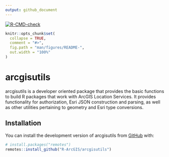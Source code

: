 ```yaml
---
output: github_document
---
```


<!-- badges: start -->
[![R-CMD-check](https://github.com/R-ArcGIS/arcgisutils/actions/workflows/R-CMD-check.yaml/badge.svg)](https://github.com/R-ArcGIS/arcgisutils/actions/workflows/R-CMD-check.yaml)
<!-- badges: end -->

```r
knitr::opts_chunk$set(
  collapse = TRUE,
  comment = "#>",
  fig.path = "man/figures/README-",
  out.width = "100%"
)
```

# arcgisutils


arcgisutils is a developer oriented package that provides the basic functions to build R packages that work with ArcGIS Location Services. It provides functionality for authorization, Esri JSON construction and parsing, as well as other utilities pertaining to geometry and Esri type conversions.

## Installation

You can install the development version of arcgisutils from [GitHub](https://github.com/) with:

``` r
# install.packages("remotes")
remotes::install_github("R-ArcGIS/arcgisutils")
```



